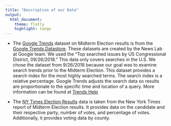 ```yaml
---
title: "Description of our Data"
output: 
  html_document:
    theme: flatly
    highlight: tango
---
```


- The [Google Trends](https://trends.google.com/trends/?geo=US) dataset on Midterm Election results is from the [Google Trends Datastore](http://googletrends.github.io/data/). These datasets are created by the News Lab at Google team. We used the "Top searched issues by US Congressional District, 09/26/2018." This data only covers searches in the U.S. We chose the dataset from 9/26/2018 because our goal was to examine search trends prior to the Midterm Election. This dataset provides a search index for the most highly searched terms. The search index is a relative percentage. Google Trends adjusts the search data so results are proportionate to the specific time and location of a query. More information can be found at [Trends Help](https://support.google.com/trends/answer/4365533?hl=en) 

- The [NY Times Election Results](https://www.nytimes.com/elections/results/texas-senate) data is taken from the New York Times report of Midterm Election results. It provides data on the candidate and their respective party, number of votes, and percentage of votes. Additionally, it provides voting data by county.

